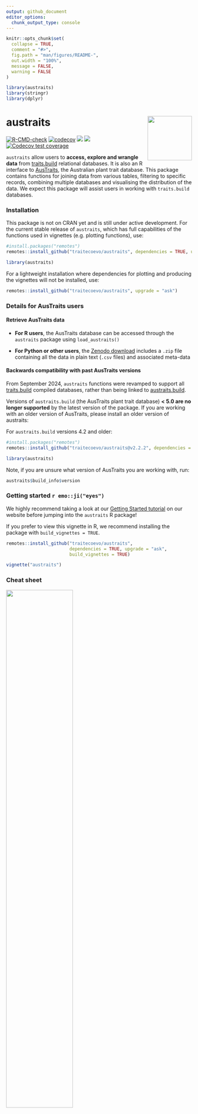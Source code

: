 ```yaml
---
output: github_document
editor_options: 
  chunk_output_type: console
---
```


<!-- README.md is generated from README.Rmd. Please edit that file -->

```r
knitr::opts_chunk$set(
  collapse = TRUE,
  comment = "#>",
  fig.path = "man/figures/README-",
  out.width = "100%",
  message = FALSE,
  warning = FALSE
)

library(austraits) 
library(stringr)
library(dplyr)
```


# austraits <img src="man/figures/austraits_hex.png" align="right" alt="" width="120" />

<!-- badges: start -->
[![R-CMD-check](https://github.com/traitecoevo/austraits/actions/workflows/R-CMD-check.yml/badge.svg)](https://github.com/traitecoevo/austraits/actions/workflows/R-CMD-check.yml)
[![codecov](https://codecov.io/gh/traitecoevo/austraits/branch/master/graph/badge.svg?token=JT1M0AMZ44)](https://codecov.io/gh/traitecoevo/austraits)
[![](https://img.shields.io/badge/doi-10.1038/s41597--021--01006--6-blue.svg)](https://doi.org/10.1038/s41597-021-01006-6)
[![](https://img.shields.io/badge/lifecycle-stable-brightgreen.svg)](https://lifecycle.r-lib.org/articles/stages.html#stable)
[![Codecov test coverage](https://codecov.io/gh/traitecoevo/austraits/branch/master/graph/badge.svg)](https://app.codecov.io/gh/traitecoevo/austraits?branch=master)
<!-- badges: end -->

`austraits` allow users to **access, explore and wrangle data** from [traits.build](https://github.com/traitecoevo/traits.build) relational databases. It is also an R interface to [AusTraits](https://austraits.org/), the Australian plant trait database. This package contains functions for joining data from various tables, filtering to specific records, combining multiple databases and visualising the distribution of the data. We expect this package will assist users in working with `traits.build` databases.

### Installation

This package is not on CRAN yet and is still under active development. For the current stable release of `austraits`, which has full capabilities of the functions used in vignettes (e.g. plotting functions), use: 

```r
#install.packages("remotes")
remotes::install_github("traitecoevo/austraits", dependencies = TRUE, upgrade = "ask")

library(austraits) 
```

For a lightweight installation where dependencies for plotting and producing the vignettes will not be installed, use:

```r
remotes::install_github("traitecoevo/austraits", upgrade = "ask")
```

### Details for AusTraits users

#### Retrieve AusTraits data

- **For R users**, the AusTraits database can be accessed through the `austraits` package using `load_austraits()`

- **For Python or other users**, the [Zenodo download](https://zenodo.org/record/5112001#collapseTwo) includes a `.zip` file containing all the data in plain text (`.csv` files) and associated meta-data 

#### Backwards compatibility with past AusTraits versions

From September 2024, `austraits` functions were revamped to support all [traits.build](https://github.com/traitecoevo/traits.build) compiled databases, rather than being linked to [austraits.build](https://github.com/traitecoevo/austraits.build).

Versions of `austraits.build` (the AusTraits plant trait database) **< 5.0 are no longer supported** by the latest version of the package. If you are working with an older version of AusTraits, please install an older version of austraits:

For `austraits.build` versions 4.2 and older: 

```r
#install.packages("remotes")
remotes::install_github("traitecoevo/austraits@v2.2.2", dependencies = TRUE, upgrade = "ask")

library(austraits)
```

Note, if you are unsure what version of AusTraits you are working with, run:

```r
austraits$build_info$version
```

### Getting started  `r emo::ji("eyes")`

We highly recommend taking a look at our [Getting Started tutorial](https://traitecoevo.github.io/austraits/articles/austraits.html) on our website before jumping into the `austraits` R package!

If you prefer to view this vignette in R, we recommend installing the package with `build_vignettes = TRUE`. 

```r
remotes::install_github("traitecoevo/austraits", 
                        dependencies = TRUE, upgrade = "ask", 
                        build_vignettes = TRUE)

vignette("austraits")
```

### Cheat sheet

<a href="https://github.com/traitecoevo/austraits/tree/master/inst/cheatsheet/austraits-cheatsheet.pdf"><img src="man/figures/austraits-cheatsheet.png" width="60%"/></a>

### Learn more about AusTraits

AusTraits is a relational database, you can learn more about it's structure from the [traits.build book](https://traitecoevo.github.io/traits.build-book/AusTraits_tutorial.html).  

You can also learn about the definitions of each plant trait with the [AusTraits Plant Dictionary!](https://w3id.org/APD)

### Show us some support `r emo::ji("green heart")`

Please consider citing `austraits`, we would super appreciate it! 

```r
citation("austraits")
```

### Behind the scenes `r emo::ji("spanner")`

Check out [austraits.build](https://github.com/traitecoevo/austraits.build?tab=readme-ov-file), if you are interested in how AusTraits the database is managed and created

### Find a bug? `r emo::ji("bug")`

Thank you for finding it! Head over to the GitHub Issues tab and let us know about it! We will try to get to it as soon as we can! 


